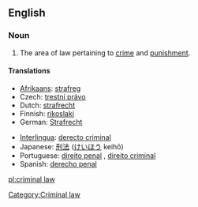 ==English==
{{wikipedia}}

===Noun===
{{en-noun|sg=[[criminal]] [[law]]}}

# {{law}} The area of law pertaining to [[crime]] and [[punishment]].

====Translations====
{{trans-top|area of law}}
* [[Afrikaans]]: [[strafreg]]
* Czech: [[trestní právo]] {{n}}
* Dutch: [[strafrecht]] {{n}}
* Finnish: [[rikoslaki]]
* German: [[Strafrecht]] {{n}}
{{trans-mid}}
* [[Interlingua]]: [[derecto criminal]]
* Japanese: [[刑法]] ([[けいほう]] keihō)
* Portuguese: [[direito penal]] {{m}}, [[direito criminal]] {{m}}
* Spanish: [[derecho penal]] {{m}}
{{trans-bottom}}

[[Category:Criminal law]]

[[pl:criminal law]]